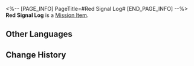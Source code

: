 <%-- [PAGE_INFO]
PageTitle=#Red Signal Log#
[END_PAGE_INFO] --%>
{{Item Infobox
|id          = 140072
|image       = Item Red Signal Log.png{{subst:void|<!--$UPLOAD:<<SpriteOutput/ItemFigures/140072.png>-<Item Red Signal Log.png>-<Item Icons>>-->}}
|type        = Mission Item
|invCategory = Missions
|rarity      = 3
|effect      = 
|description = A signal log in which is recorded the affirmative answer from Lesley and the truth about the starquake. It is sweet yet cruel.
}}
{{Description|''"Knowing how Rocky is, even I can't predict what he might do when he learns the truth."''}}
'''Red Signal Log''' is a [[Mission Item]].

==Other Languages==
{{Other Languages
|en   = Red Signal Log
|zhs  = 红色转译录
|zht  = 紅色轉譯錄
|ja   = 赤い変換記録
|ko   = 붉은색 변환 기록
|es   = Transcripción roja
|fr   = Registre de signal rouge
|ru   = Красный журнал
|th   = บันทึกสัญญาณสีแดง
|vi   = Bản Chuyển Dịch Màu Đỏ
|de   = Rotes Log
|id   = Log Sinyal Merah
|pt   = Registro de Sinal Vermelho
}}

==Change History==
{{Change History|1.0}}